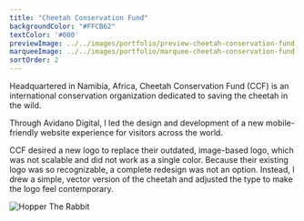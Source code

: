 ```yaml
---
title: "Cheetah Conservation Fund"
backgroundColor: "#FFCB62"
textColor: '#000'
previewImage: ../../images/portfolio/preview-cheetah-conservation-fund.jpg
marqueeImage: ../../images/portfolio/marquee-cheetah-conservation-fund.jpg
sortOrder: 2
---
```


<IntroBlock>

Headquartered in Namibia, Africa, Cheetah Conservation Fund (CCF) is an international conservation organization dedicated to saving the cheetah in the wild.

</IntroBlock>

<TextBlock>

Through Avidano Digital, I led the design and development of a new mobile-friendly website experience for visitors across the world. 

</TextBlock>

<TextBlock>

CCF desired a new logo to replace their outdated, image-based logo, which was not scalable and did not work as a single color. Because their existing logo was so recognizable, a complete redesign was not an option. Instead, I drew a simple, vector version of the cheetah and adjusted the type to make the logo feel contemporary.

</TextBlock>

<FigureSingleBlock>

![Hopper The Rabbit](../../images/portfolio/grid-desktop-cheetah-conservation-fund.jpg)
    
</FigureSingleBlock>
